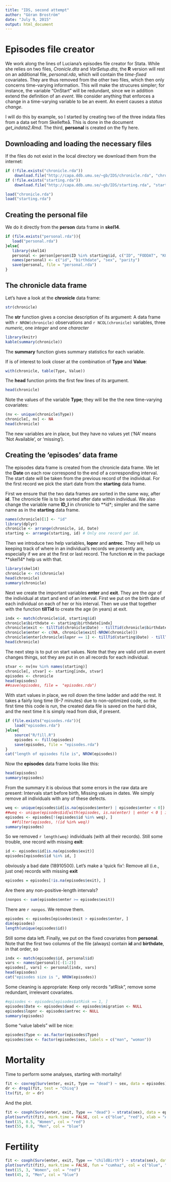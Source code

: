 ```yaml
---
title: "IDS, second attempt"
author: "Göran Broström"
date: "July 9, 2015"
output: html_document
---
```


# Episodes file creator

We work along the lines of Luciana's episodes file creator for Stata. While she relies on two files, *Cronicle.dta* and *VarSetup.dta*, the **R** version will rest on an additional file, *personal.rda*, which will contain the *time-fixed* covariates. They are thus removed from the other two files, which then only concerns time-varying information. This will make the strucures simpler; for instance, the variable "OnStart" will be redundant, since we in addition extend the definition of an *event*. We consider anything that enforces a change in a time-varying variable to be an event. An event causes a *status change*.

I will do this by example, so I started by creating two of the three indata files from a data set from Skellefteå. This is done in the document *get_indata2.Rmd*. The third, **personal** is created on the fly here.

## Downloading and loading the necessary files

If the files do not exist in the local directory we download them from the internet:

```r
if (!file.exists("chronicle.rda")) 
    download.file("http://capa.ddb.umu.se/~gb/IDS/chronicle.rda", "chronicle.rda")
if (!file.exists("starting.rda")) 
    download.file("http://capa.ddb.umu.se/~gb/IDS/starting.rda", "starting.rda")

load("chronicle.rda")
load("starting.rda")
```

## Creating the personal file

We do it directly from the **person** data frame in **skel14**.

```r
if (file.exists("personal.rda")){
   load("personal.rda")
}else{
   library(skel14)
   personal <- person[person$ID %in% starting$id, c("ID", "FODDAT", "KON", "PARITET_G")]
   names(personal) <- c("id", "birthdate", "sex", "parity")
   save(personal, file = "personal.rda")
}
```

## The chronicle data frame

Let's have a look at the **chronicle** data frame:

```r
str(chronicle)
```

The **str** function gives a concise description of its argument: A data frame with `r NROW(chronicle)` observations and `r NCOL(chronicle)` variables, three *numeric*,  one *integer* and one *character*
```r
library(knitr)
kable(summary(chronicle))
```

The **summary** function gives summary statistics for each variable.

If is of interest to look closer at the combination of **Type** and **Value**:

```r
with(chronicle, table(Type, Value))
```

The **head** function prints the first few lines of its argument.

```r
head(chronicle)
```

Note the values of the variable **Type**; they will be the the new time-varying covariates:

```r
(nv <- unique(chronicle$Type))
chronicle[, nv] <- NA
head(chronicle)
```
The new variables are in place, but they have no values yet ('NA' means 'Not Available', or 'missing').

## Creating the 'episodes' data frame

The episodes data frame is created from the chronicle data frame. We let the **Date** on each row correspond to the end of a corresponding interval. The start date will be taken from the previous record of the individual. For the first record we pick the start date from the **starting** data frame.

First we ensure that the two data frames are sorted in the same way, after **id**. The chronicle file is to be sorted after date within individual. We also change the variable name **ID_I** in chronicle to **id*; simpler and the same name as in the **starting** data frame. 

```r
names(chronicle)[1] <- "id"
library(dplyr)
chronicle <- arrange(chronicle, id, Date)
starting <- arrange(starting, id) # Only one record per id.
```

Then we introduce two help variables, **lopnr** and **antrec**. They will help us keeping track of where in an individual's records we presently are, especially if we are at the first or last record. The function **rc** in the package **skel14* help us with that.
```r
library(skel14)
chronicle <- rc(chronicle)
head(chronicle)
summary(chronicle)
```

Next we create the important variables **enter** and **exit**. They are the *age* of the individual at start and end of an interval.  First we put on the birth date of each individual on each of her or his interval. Then we use that together with the function **tillTid** to create the age (in years) at exit.

```r
indx <- match(chronicle$id, starting$id)
chronicle$birthdate <- starting$birthdate[indx]
chronicle$exit <- tillTid(chronicle$Date) - tillTid(chronicle$birthdate)
chronicle$enter <- c(NA, chronicle$exit[-NROW(chronicle)])
chronicle$enter[chronicle$lopnr == 1] <- tillTid(starting$Date) - tillTid(starting$birthdate)
head(chronicle)
```

The next step is to put on start values. Note that they are valid until an event changes things, sot they are put in on all records for each individual.

```r
stvar <- nv[nv %in% names(starting)]
chronicle[, stvar] <- starting[indx, stvar]
episodes <- chronicle
head(episodes)
##save(episodes, file =  "episodes.rda")
```

With start values in place, we roll down the time ladder and add the rest. It takes a fairly long time (6--7 minutes) due to non-optimized code, so the first time this code is run, the created data file is saved on the hard disk, and the next time it is simply read from disk, if present.

```r
if (file.exists("episodes.rda")){
    load("episodes.rda")
}else{
    source("R/fill.R")
    episodes <- fill(episodes)
    save(episodes, file = "episodes.rda")
}
cat("length of episodes file is", NROW(episodes))
```

Now the **episodes** data frame looks like this:

```r
head(episodes)
summary(episodes)
```

From the summary it is obvious that some errors in the raw data are present: Intervals start before birth, Missing values in dates. We simply remove all individuals with any of these defects.

```r
weq <- unique(episodes$id[is.na(episodes$enter) | episodes$enter < 0])
##weq <- unique(episodes$id[with(episodes, is.na(enter) | enter < 0 | is.na(exit) | exit <= enter)])
episodes <- episodes[!(episodes$id %in% weq), ] 
   ##filter(episodes, !(id %in% weq))
summary(episodes)
```

So we removed `r length(weq)` individuals (with all their records). Still some trouble, one record with missing **exit**:

```r
id <- episodes$id[is.na(episodes$exit)]
episodes[episodes$id %in% id, ]
```
obviously a bad date (18910500). Let's make a 'quick fix': Remove all (i.e., just one) records with missing **exit** 

```r
episodes = episodes[!is.na(episodes$exit), ]
```

Are there any non-positive-length intervals?

```r
(nonpos <- sum(episodes$enter >= episodes$exit))
```
There are `r nonpos`. We remove them.

```r
episodes <- episodes[episodes$exit > episodes$enter, ]
dim(episodes)
length(unique(episodes$id))
```
Still some data left. Finally, we put on the fixed covariates from **personal**. Note that the first two columns of the file (always) contain **id** and **birthdate**, in that order, so

```r
indx <- match(episodes$id, personal$id)
vars <- names(personal)[-(1:2)]
episodes[, vars] <- personal[indx, vars]
head(episodes)
cat("episodes size is ", NROW(episodes))
```

Some cleaning is appropriate: Keep only records "atRisk", remove some redundant, irrelevant covariates.

```r
#episodes <- episodes[episodes$atRisk == 1, ]
episodes$Date <- episodes$dead <- episodes$migration <- NULL
episodes$lopnr <- episodes$antrec <- NULL
summary(episodes)
```

Some "value labels" will be nice:

```r
episodes$Type <- as.factor(episodes$Type)
episodes$sex <- factor(episodes$sex, labels = c("man", "woman"))
```


# Mortality

Time to perform some analyses, starting with mortality!

```r
fit <- coxreg(Surv(enter, exit, Type == "dead") ~ sex, data = episodes)
dr <- drop1(fit, test = "Chisq")
ltx(fit, dr = dr)
```

And the plot.
```r
fit <- coxph(Surv(enter, exit, Type == "dead") ~ strata(sex), data = episodes)
plot(survfit(fit), mark.time = FALSE, col = c("blue", "red"), xlab = "Age", ylab = "Surviving fraction")
text(15, 0.5, "Women", col = "red")
text(55, 0.8, "Men", col = "blue")
```

# Fertility

```r
fit <- coxph(Surv(enter, exit, Type == "childBirth") ~ strata(sex), data = episodes)
plot(survfit(fit), mark.time = FALSE, fun = "cumhaz", col = c("blue", "red"), xlab = "Age", ylab = "No of births")
text(15, 3, "Women", col = "red")
text(45, 3, "Men", col = "blue")
```